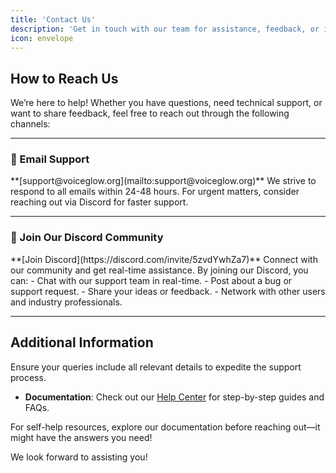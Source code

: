 ```yaml
---
title: 'Contact Us'
description: 'Get in touch with our team for assistance, feedback, or inquiries.'
icon: envelope
---
```


## How to Reach Us

We’re here to help! Whether you have questions, need technical support, or want to share feedback, feel free to reach out through the following channels:

---

### 📧 Email Support

<Card>
**[support@voiceglow.org](mailto:support@voiceglow.org)**  
We strive to respond to all emails within 24-48 hours.
</Card>

<Tip>  
For urgent matters, consider reaching out via Discord for faster support.  
</Tip>

---

### 💬 Join Our Discord Community

<Card>  
**[Join Discord](https://discord.com/invite/5zvdYwhZa7)**  
Connect with our community and get real-time assistance.
</Card>

<Note>  
By joining our Discord, you can:  
- Chat with our support team in real-time.  
- Post about a bug or support request.  
- Share your ideas or feedback.  
- Network with other users and industry professionals.  
</Note>

---

## Additional Information

<Warning>  
Ensure your queries include all relevant details to expedite the support process.  
</Warning>

- **Documentation**: Check out our [Help Center](/Support/faq) for step-by-step guides and FAQs.

<Tip>  
For self-help resources, explore our documentation before reaching out—it might have the answers you need!  
</Tip>

We look forward to assisting you!
